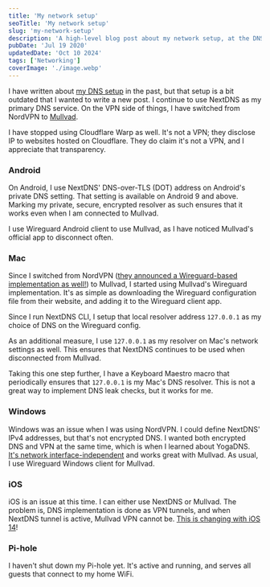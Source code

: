 ```yaml
---
title: 'My network setup'
seoTitle: 'My network setup'
slug: 'my-network-setup'
description: 'A high-level blog post about my network setup, at the DNS and VPN-level.'
pubDate: 'Jul 19 2020'
updatedDate: 'Oct 10 2024'
tags: ['Networking']
coverImage: './image.webp'
---
```


I have written about [my DNS setup](https://www.arun.blog/post/my-dns-setup/) in the past, but that setup is a bit outdated that I wanted to write a new post. I continue to use NextDNS as my primary DNS service. On the VPN side of things, I have switched from NordVPN to [Mullvad](https://mullvad.net/).

I have stopped using Cloudflare Warp as well. It's not a VPN; they disclose IP to websites hosted on Cloudflare. They do claim it's not a VPN, and I appreciate that transparency.

### Android

On Android, I use NextDNS' DNS-over-TLS (DOT) address on Android's private DNS setting. That setting is available on Android 9 and above. Marking my private, secure, encrypted resolver as such ensures that it works even when I am connected to Mullvad.

I use Wireguard Android client to use Mullvad, as I have noticed Mullvad's official app to disconnect often.

### Mac

Since I switched from NordVPN ([they announced a Wireguard-based implementation as well!](https://support.nordvpn.com/General-info/1438624372/What-is-NordLynx.htm)) to Mullvad, I started using Mullvad's Wireguard implementation. It's as simple as downloading the Wireguard configuration file from their website, and adding it to the Wireguard client app.

Since I run NextDNS CLI, I setup that local resolver address `127.0.0.1` as my choice of DNS on the Wireguard config.

As an additional measure, I use `127.0.0.1` as my resolver on Mac's network settings as well. This ensures that NextDNS continues to be used when disconnected from Mullvad.

Taking this one step further, I have a Keyboard Maestro macro that periodically ensures that `127.0.0.1` is my Mac's DNS resolver. This is not a great way to implement DNS leak checks, but it works for me.

### Windows

Windows was an issue when I was using NordVPN. I could define NextDNS' IPv4 addresses, but that's not encrypted DNS. I wanted both encrypted DNS and VPN at the same time, which is when I learned about YogaDNS. [It's network interface-independent](http://yogadns.com/docs/interfaces/#problem) and works great with Mullvad. As usual, I use Wireguard Windows client for Mullvad.

### iOS

iOS is an issue at this time. I can either use NextDNS or Mullvad. The problem is, DNS implementation is done as VPN tunnels, and when NextDNS tunnel is active, Mullvad VPN cannot be. [This is changing with iOS 14](https://www.arun.blog/post/encrypted-dns-on-ios/)!

### Pi-hole

I haven't shut down my Pi-hole yet. It's active and running, and serves all guests that connect to my home WiFi.
